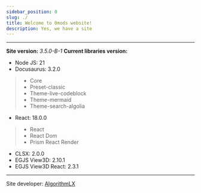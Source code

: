 ```yaml
---
sidebar_position: 0
slug: ./
title: Welcome to 0mods website!
description: Yes, we have a site
---
```


---
**Site version:** _3.5.0-B-1_
**Current libraries version:**
- Node JS: 21
- Docusaurus: 3.2.0
> - Core 
> - Preset-classic
> - Theme-live-codeblock
> - Theme-mermaid
> - Theme-search-algolia
- React: 18.0.0
> - React
> - React Dom
> - Prism React Render
- CLSX: 2.0.0
- EGJS View3D: 2.10.1
- EGJS View3D React: 2.3.1
---

Site developer: [AlgorithmLX](https://github.com/AlgorithmLX)
